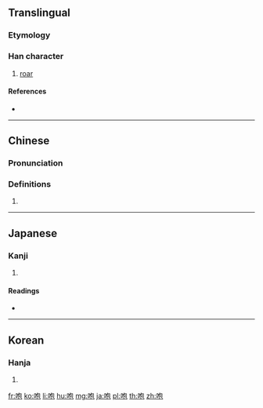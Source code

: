 ==Translingual==

===Etymology===
{{Han etym}}

===Han character===
{{Han char|rn=30|rad=口|as=05|sn=8|four=67012|canj=RPRU|ids=⿰口包}}

# [[roar]]

====References====
* {{Han ref|kx=0184.110|dkj=03484|dj=0403.100|hdz=10608.020|uh=5486|ud=21638|bh=A948|bd=43336}}

----

==Chinese==
{{zh-forms}}

===Pronunciation===
{{zh-pron
|m=páo
|c=paau4,paau3
|h=pfs=
|md=
|mn=
|w=
|mc=y
|oc=y
|cat=
}}

===Definitions===
{{zh-hanzi}}

# {{rfdef|lang=zh}}

----

==Japanese==

===Kanji===
{{ja-kanji|grade=|rs=口05}}

# {{defn|lang=ja|sort=口05}}

====Readings====
* {{ja-readings|on=[[ほう]] (hō)|kun=[[ほえる]] (hoeru)}}

----

==Korean==

===Hanja===
{{ko-hanja|hangeul=포|rv=po|mr=p'o}}

# {{defn|lang=ko|sort=口05}}

[[fr:咆]]
[[ko:咆]]
[[li:咆]]
[[hu:咆]]
[[mg:咆]]
[[ja:咆]]
[[pl:咆]]
[[th:咆]]
[[zh:咆]]